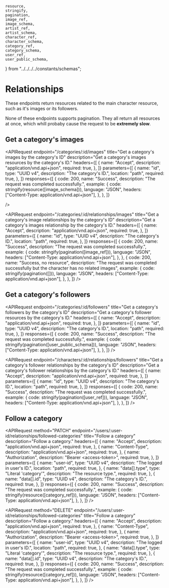
    resource,
    stringify,
    pagination,
    image_ref,
    image_schema,
    artist_ref,
    artist_schema,
    character_ref,
    character_schema,
    category_ref,
    category_schema,
    user_ref,
    user_public_schema,
} from "../../../../constants/schemas";

# Relationships

These endpoints return resources related to the main character resource, such as it's images or its followers.

<Callout type="warning">
    None of these endpoints supports pagination. They all return all resources
    at once, which whill probaby cause the request to be <b>extremely slow</b>.
</Callout>

## Get a category's images

<APIRequest
    endpoint="/categories/:id/images"
    title="Get a category's images by the category's ID"
    description="Get a category's images resources by the category's ID."
    headers={[
        {
            name: "Accept",
            description: "application/vnd.api+json",
            required: true,
        },
    ]}
    parameters={[
        {
            name: "id",
            type: "UUID v4",
            description: "The category's ID.",
            location: "path",
            required: true,
        },
    ]}
    responses={[
        {
            code: 200,
            name: "Success",
            description: "The request was completed successfully.",
            example: {
                code: stringify(resource([image_schema])),
                language: "JSON",
                headers: ["Content-Type: application/vnd.api+json"],
            },
        },
    ]}

/>

<APIRequest
    endpoint="/categories/:id/relationships/images"
    title="Get a category's image relationships by the category's ID"
    description="Get a category's images relationship by the category's ID."
    headers={[
        {
            name: "Accept",
            description: "application/vnd.api+json",
            required: true,
        },
    ]}
    parameters={[
        {
            name: "id",
            type: "UUID v4",
            description: "The category's ID.",
            location: "path",
            required: true,
        },
    ]}
    responses={[
        {
            code: 200,
            name: "Success",
            description: "The request was completed successfully.",
            example: {
                code: stringify(pagination([image_ref])),
                language: "JSON",
                headers: ["Content-Type: application/vnd.api+json"],
            },
        },
        {
            code: 200,
            name: "Success, no resource",
            description:
                "The request was completed successfully but the character has no related images",
            example: {
                code: stringify(pagination([])),
                language: "JSON",
                headers: ["Content-Type: application/vnd.api+json"],
            },
        },
    ]}
/>

## Get a category's followers

<APIRequest
    endpoint="/categories/:id/followers"
    title="Get a category's followers by the category's ID"
    description="Get a category's follower resources by the category's ID."
    headers={[
        {
            name: "Accept",
            description: "application/vnd.api+json",
            required: true,
        },
    ]}
    parameters={[
        {
            name: "id",
            type: "UUID v4",
            description: "The category's ID.",
            location: "path",
            required: true,
        },
    ]}
    responses={[
        {
            code: 200,
            name: "Success",
            description: "The request was completed successfully.",
            example: {
                code: stringify(pagination([user_public_schema])),
                language: "JSON",
                headers: ["Content-Type: application/vnd.api+json"],
            },
        },
    ]}
/>

<APIRequest
    endpoint="/characters/:id/relationships/followers"
    title="Get a category's follower relationships by the category's ID"
    description="Get a category's follower relationships by the category's ID."
    headers={[
        {
            name: "Accept",
            description: "application/vnd.api+json",
            required: true,
        },
    ]}
    parameters={[
        {
            name: "id",
            type: "UUID v4",
            description: "The category's ID.",
            location: "path",
            required: true,
        },
    ]}
    responses={[
        {
            code: 200,
            name: "Success",
            description: "The request was completed successfully.",
            example: {
                code: stringify(pagination([user_ref])),
                language: "JSON",
                headers: ["Content-Type: application/vnd.api+json"],
            },
        },
    ]}
/>

## Follow a category

<APIRequest
    method="PATCH"
    endpoint="/users/:user-id/relationships/followed-categories"
    title="Follow a category"
    description="Follow a category."
    headers={[
        {
            name: "Accept",
            description: "application/vnd.api+json",
            required: true,
        },
        {
            name: "Content-Type",
            description: "application/vnd.api+json",
            required: true,
        },
        {
            name: "Authorization",
            description: "Bearer &lt;access-token&gt;",
            required: true,
        },
    ]}
    parameters={[
        {
            name: "user-id",
            type: "UUID v4",
            description: "The logged in user's ID.",
            location: "path",
            required: true,
        },
        {
            name: "data[].type",
            type: "Literal 'category'",
            description: "The resource type.",
            required: true,
        },
        {
            name: "data[].id",
            type: "UUID v4",
            description: "The category's ID.",
            required: true,
        },
    ]}
    responses={[
        {
            code: 200,
            name: "Success",
            description: "The request was completed successfully.",
            example: {
                code: stringify(resource([category_ref])),
                language: "JSON",
                headers: ["Content-Type: application/vnd.api+json"],
            },
        },
    ]}
/>

<APIRequest
    method="DELETE"
    endpoint="/users/:user-id/relationships/followed-categories"
    title="Follow a category"
    description="Follow a category."
    headers={[
        {
            name: "Accept",
            description: "application/vnd.api+json",
            required: true,
        },
        {
            name: "Content-Type",
            description: "application/vnd.api+json",
            required: true,
        },
        {
            name: "Authorization",
            description: "Bearer &lt;access-token&gt;",
            required: true,
        },
    ]}
    parameters={[
        {
            name: "user-id",
            type: "UUID v4",
            description: "The logged in user's ID.",
            location: "path",
            required: true,
        },
        {
            name: "data[].type",
            type: "Literal 'category'",
            description: "The resource type.",
            required: true,
        },
        {
            name: "data[].id",
            type: "UUID v4",
            description: "The category's ID.",
            required: true,
        },
    ]}
    responses={[
        {
            code: 200,
            name: "Success",
            description: "The request was completed successfully.",
            example: {
                code: stringify(resource([category_ref])),
                language: "JSON",
                headers: ["Content-Type: application/vnd.api+json"],
            },
        },
    ]}
/>
